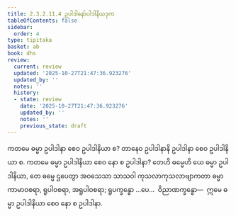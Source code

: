 ```yaml
---
title: 2.3.2.11.4 ဥပါဒါနော်ပါဒါနိယဒုက
tableOfContents: false
sidebar:
  order: 4
type: tipitaka
basket: ab
book: dhs
review:
  current: review
  updated: '2025-10-27T21:47:36.923276'
  updated_by: ''
  notes: ''
  history:
  - state: review
    date: '2025-10-27T21:47:36.923276'
    updated_by: ''
    notes: ''
    previous_state: draft
---
```



<ReviewStatus review={frontmatter.review} showDetails={true} />

<HypothesisAnnotation frontmatter={frontmatter} />

<DynamicBreadcrumb />

<Division number="1229" book="dhs" e="ch" v="29" p="242">

<Paragraph number="1926" book="dhs">
ကတမေ ဓမ္မာ ဥပါဒါနာ စေဝ ဥပါဒါနိယာ စ? တာနေဝ ဥပါဒါနာနိ ဥပါဒါနာ စေဝ ဥပါဒါနိယာ စ.
</Paragraph>

</Division>
<Division number="1230" book="dhs" e="ch" v="29" p="242">

<Paragraph number="1927" book="dhs">
ကတမေ ဓမ္မာ ဥပါဒါနိယာ စေဝ နော စ ဥပါဒါနာ? တေဟိ ဓမ္မေဟိ ယေ ဓမ္မာ ဥပါဒါနိယာ, တေ ဓမ္မေ ဌပေတွာ အဝသေသာ သာသဝါ ကုသလာကုသလာဗျာကတာ ဓမ္မာ ကာမာဝစရာ, ရူပါဝစရာ, အရူပါဝစရာ; ရူပက္ခန္ဓော …ပေ…  ဝိညာဏက္ခန္ဓော—  ဣမေ ဓမ္မာ ဥပါဒါနိယာ စေဝ နော စ ဥပါဒါနာ.
</Paragraph>
</Division>
